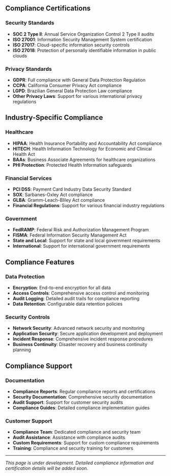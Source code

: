 ## Compliance Certifications

### Security Standards
- **SOC 2 Type II**: Annual Service Organization Control 2 Type II audits
- **ISO 27001**: Information Security Management System certification
- **ISO 27017**: Cloud-specific information security controls
- **ISO 27018**: Protection of personally identifiable information in public clouds

### Privacy Standards
- **GDPR**: Full compliance with General Data Protection Regulation
- **CCPA**: California Consumer Privacy Act compliance
- **LGPD**: Brazilian General Data Protection Law compliance
- **Other Privacy Laws**: Support for various international privacy regulations

## Industry-Specific Compliance

### Healthcare
- **HIPAA**: Health Insurance Portability and Accountability Act compliance
- **HITECH**: Health Information Technology for Economic and Clinical Health Act
- **BAAs**: Business Associate Agreements for healthcare organizations
- **PHI Protection**: Protected Health Information safeguards

### Financial Services
- **PCI DSS**: Payment Card Industry Data Security Standard
- **SOX**: Sarbanes-Oxley Act compliance
- **GLBA**: Gramm-Leach-Bliley Act compliance
- **Financial Regulations**: Support for various financial industry regulations

### Government
- **FedRAMP**: Federal Risk and Authorization Management Program
- **FISMA**: Federal Information Security Management Act
- **State and Local**: Support for state and local government requirements
- **International**: Support for international government requirements

## Compliance Features

### Data Protection
- **Encryption**: End-to-end encryption for all data
- **Access Controls**: Comprehensive access control and monitoring
- **Audit Logging**: Detailed audit trails for compliance reporting
- **Data Retention**: Configurable data retention policies

### Security Controls
- **Network Security**: Advanced network security and monitoring
- **Application Security**: Secure application development and deployment
- **Incident Response**: Comprehensive incident response procedures
- **Business Continuity**: Disaster recovery and business continuity planning

## Compliance Support

### Documentation
- **Compliance Reports**: Regular compliance reports and certifications
- **Security Documentation**: Comprehensive security documentation
- **Audit Support**: Support for customer security audits
- **Compliance Guides**: Detailed compliance implementation guides

### Customer Support
- **Compliance Team**: Dedicated compliance and security team
- **Audit Assistance**: Assistance with compliance audits
- **Custom Requirements**: Support for custom compliance requirements
- **Training**: Compliance and security training for customers

---

*This page is under development. Detailed compliance information and certification details will be added soon.* 